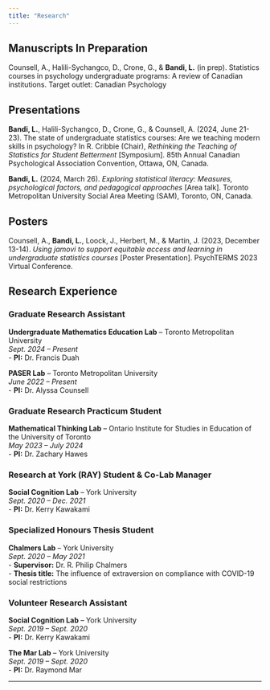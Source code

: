 ```yaml
---
title: "Research"
---
```


## Manuscripts In Preparation

Counsell, A., Halili-Sychangco, D., Crone, G., & **Bandi, L.** (in prep). Statistics courses in psychology undergraduate programs: A review of Canadian institutions. Target outlet: Canadian Psychology

## Presentations

**Bandi, L.**, Halili-Sychangco, D., Crone, G., & Counsell, A. (2024, June 21-23). The state of undergraduate statistics courses: Are we teaching modern skills in psychology? In R. Cribbie (Chair), *Rethinking the Teaching of Statistics for Student Betterment* \[Symposium\]. 85th Annual Canadian Psychological Association Convention, Ottawa, ON, Canada.

**Bandi, L.** (2024, March 26). *Exploring statistical literacy: Measures, psychological factors, and pedagogical approaches* \[Area talk\]. Toronto Metropolitan University Social Area Meeting (SAM), Toronto, ON, Canada.

## Posters

Counsell, A., **Bandi, L.**, Loock, J., Herbert, M., & Martin, J. (2023, December 13-14). *Using jamovi to support equitable access and learning in undergraduate statistics courses* \[Poster Presentation\]. PsychTERMS 2023 Virtual Conference.

## Research Experience

### Graduate Research Assistant

**Undergraduate Mathematics Education Lab** – Toronto Metropolitan University\
*Sept. 2024 – Present*\
- **PI:** Dr. Francis Duah

**PASER Lab** – Toronto Metropolitan University\
*June 2022 – Present*\
- **PI:** Dr. Alyssa Counsell

### Graduate Research Practicum Student

**Mathematical Thinking Lab** – Ontario Institute for Studies in Education of the University of Toronto\
*May 2023 – July 2024*\
- **PI:** Dr. Zachary Hawes

### Research at York (RAY) Student & Co-Lab Manager

**Social Cognition Lab** – York University\
*Sept. 2020 – Dec. 2021*\
- **PI:** Dr. Kerry Kawakami

### Specialized Honours Thesis Student

**Chalmers Lab** – York University\
*Sept. 2020 – May 2021*\
- **Supervisor:** Dr. R. Philip Chalmers\
- **Thesis title:** The influence of extraversion on compliance with COVID-19 social restrictions

### Volunteer Research Assistant

**Social Cognition Lab** – York University\
*Sept. 2019 – Sept. 2020*\
- **PI:** Dr. Kerry Kawakami

**The Mar Lab** – York University\
*Sept. 2019 – Sept. 2020*\
- **PI:** Dr. Raymond Mar

------------------------------------------------------------------------
